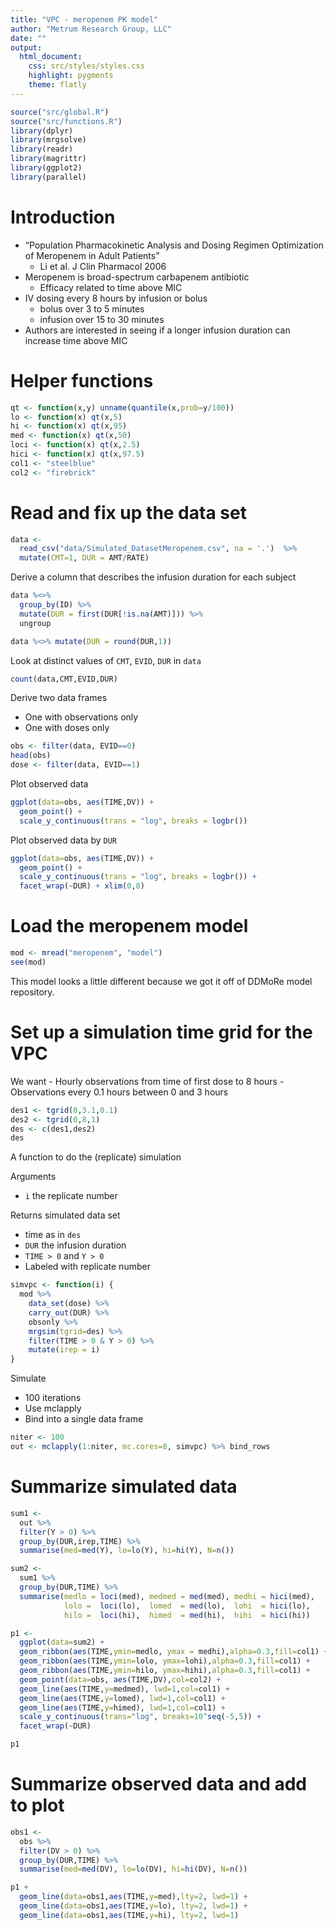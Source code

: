 ```yaml
---
title: "VPC - meropenem PK model"
author: "Metrum Research Group, LLC"
date: ""
output: 
  html_document:
    css: src/styles/styles.css
    highlight: pygments
    theme: flatly
---
```



```r
source("src/global.R")
source("src/functions.R")
library(dplyr)
library(mrgsolve)
library(readr)
library(magrittr)
library(ggplot2)
library(parallel)
```


# Introduction

- "Population Pharmacokinetic Analysis and Dosing Regimen Optimization of Meropenem in Adult Patients"
    - Li et al. J Clin Pharmacol 2006
- Meropenem is broad-spectrum carbapenem antibiotic
    - Efficacy related to time above MIC
- IV dosing every 8 hours by infusion or bolus
    - bolus over 3 to 5 minutes
    - infusion over 15 to 30 minutes
- Authors are interested in seeing if a longer infusion duration 
can increase time above MIC

# Helper functions
```r
qt <- function(x,y) unname(quantile(x,prob=y/100))
lo <- function(x) qt(x,5)
hi <- function(x) qt(x,95)
med <- function(x) qt(x,50)
loci <- function(x) qt(x,2.5)
hici <- function(x) qt(x,97.5)
col1 <- "steelblue"
col2 <- "firebrick"
```

# Read and fix up the data set
```r
data <- 
  read_csv("data/Simulated_DatasetMeropenem.csv", na = '.')  %>% 
  mutate(CMT=1, DUR = AMT/RATE)
```



Derive a column that describes the infusion duration for each subject
```r
data %<>% 
  group_by(ID) %>% 
  mutate(DUR = first(DUR[!is.na(AMT)])) %>% 
  ungroup

data %<>% mutate(DUR = round(DUR,1))
```

Look at distinct values of `CMT`, `EVID`, `DUR` in `data`

```r
count(data,CMT,EVID,DUR)
```

Derive two data frames

- One with observations only
- One with doses only

```r
obs <- filter(data, EVID==0)
head(obs)
dose <- filter(data, EVID==1)
```


Plot observed data
```r
ggplot(data=obs, aes(TIME,DV)) + 
  geom_point() +
  scale_y_continuous(trans = "log", breaks = logbr())
```

Plot observed data by `DUR`
```r
ggplot(data=obs, aes(TIME,DV)) + 
  geom_point() +
  scale_y_continuous(trans = "log", breaks = logbr()) +
  facet_wrap(~DUR) + xlim(0,8)
```

# Load the meropenem model

```r
mod <- mread("meropenem", "model")
see(mod)
```

This model looks a little different because we got it 
off of DDMoRe model repository.


# Set up a simulation time grid for the VPC

We want 
- Hourly observations from time of first dose to 8 hours
- Observations every 0.1 hours between 0 and 3 hours 

```r
des1 <- tgrid(0,3.1,0.1)
des2 <- tgrid(0,8,1)
des <- c(des1,des2)
des
```


A function to do the (replicate) simulation

Arguments

- `i` the replicate number

Returns simulated data set 

- time as in `des`
- `DUR` the infusion duration 
- `TIME > 0` and `Y > 0`
- Labeled with replicate number

```r
simvpc <- function(i) {
  mod %>% 
    data_set(dose) %>%
    carry_out(DUR) %>%
    obsonly %>%
    mrgsim(tgrid=des) %>% 
    filter(TIME > 0 & Y > 0) %>%
    mutate(irep = i)
}
```

Simulate

- 100 iterations
- Use mclapply
- Bind into a single data frame

```r
niter <- 100
out <- mclapply(1:niter, mc.cores=8, simvpc) %>% bind_rows
```


# Summarize simulated data
```r
sum1 <- 
  out %>% 
  filter(Y > 0) %>%
  group_by(DUR,irep,TIME) %>%
  summarise(med=med(Y), lo=lo(Y), hi=hi(Y), N=n())
```


```r
sum2 <- 
  sum1 %>%
  group_by(DUR,TIME) %>% 
  summarise(medlo = loci(med), medmed = med(med), medhi = hici(med),
            lolo =  loci(lo),  lomed  = med(lo),  lohi  = hici(lo),
            hilo =  loci(hi),  himed  = med(hi),  hihi  = hici(hi))
```

```r
p1 <- 
  ggplot(data=sum2) + 
  geom_ribbon(aes(TIME,ymin=medlo, ymax = medhi),alpha=0.3,fill=col1) + 
  geom_ribbon(aes(TIME,ymin=lolo, ymax=lohi),alpha=0.3,fill=col1) + 
  geom_ribbon(aes(TIME,ymin=hilo, ymax=hihi),alpha=0.3,fill=col1) + 
  geom_point(data=obs, aes(TIME,DV),col=col2) +
  geom_line(aes(TIME,y=medmed), lwd=1,col=col1) +
  geom_line(aes(TIME,y=lomed), lwd=1,col=col1) +
  geom_line(aes(TIME,y=himed), lwd=1,col=col1) +
  scale_y_continuous(trans="log", breaks=10^seq(-5,5)) +
  facet_wrap(~DUR)

```


```r
p1
```

  
# Summarize observed data and add to plot
```r
obs1 <- 
  obs %>% 
  filter(DV > 0) %>%
  group_by(DUR,TIME) %>%
  summarise(med=med(DV), lo=lo(DV), hi=hi(DV), N=n())
```

```r
p1 + 
  geom_line(data=obs1,aes(TIME,y=med),lty=2, lwd=1) +
  geom_line(data=obs1,aes(TIME,y=lo), lty=2, lwd=1) +
  geom_line(data=obs1,aes(TIME,y=hi), lty=2, lwd=1)
```



